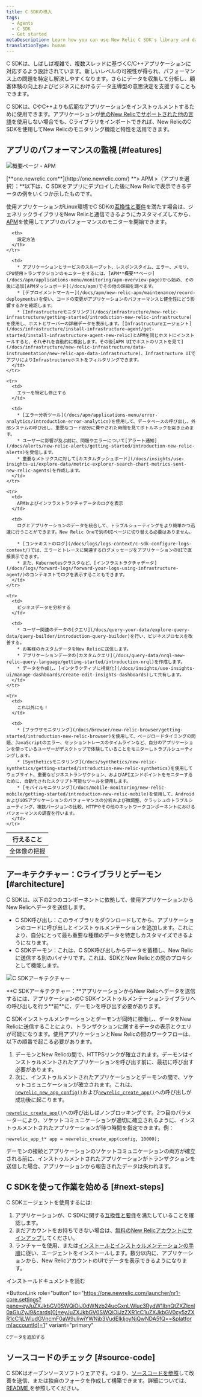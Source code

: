 ```yaml
---
title: C SDKの導入
tags:
  - Agents
  - C SDK
  - Get started
metaDescription: Learn how you can use New Relic C SDK's library and daemon to monitor your app's performance in Linux environments.
translationType: human
---
```


C SDKは、しばしば複雑で、複数スレッドに基づくC/C++アプリケーションに対応するよう設計されています。新しいレベルの可視性が得られ、パフォーマンス上の問題を特定し解決しやすくなります。さらにデータを収集して分析し、顧客体験の向上およびビジネスにおけるデータ主導型の意思決定を支援することもできます。

C SDKは、CやC++よりも広範なアプリケーションをインストゥルメントするために使用できます。アプリケーションが[他のNew Relicでサポートされた他の言語](/docs/using-new-relic/welcome-new-relic/getting-started/glossary#agent)を使用しない場合でも、Cライブラリをインポートできれば、New RelicのC SDKを使用してNew Relicのモニタリング機能と特性を活用できます。

## アプリのパフォーマンスの監視 [#features]

![概要ページ - APM](./images/c-apm-summary.png "概要ページ - APM")

<figcaption>
  [**one.newrelic.com**](http://one.newrelic.com/) **> APM >（アプリを選択）：**以下は、C SDKをアプリにデプロイした後にNew Relicで表示できるデータの例をいくつか示したものです。
</figcaption>

使用アプリケーションがLinux環境でC SDKの[互換性と要件](/docs/c-agent-compatibility-requirements)を満たす場合は、ジェネリックライブラリをNew Relicと通信できるようにカスタマイズしてから、[APM](/docs/apm/new-relic-apm/getting-started/introduction-new-relic-apm)を使用してアプリのパフォーマンスのモニターを開始できます。

<table>
  <thead>
    <tr>
      <th style={{ width: "200px" }}>
        行えること
      </th>

      <th>
        設定方法
      </th>
    </tr>
  </thead>

  <tbody>
    <tr>
      <td>
        全体像の把握
      </td>

      <td>
        * アプリケーションとサービスのスループット、レスポンスタイム、エラー、メモリ、CPU使用トランザクションのモニターをするには、[APM**概要**ページ](/docs/apm/applications-menu/monitoring/apm-overview-page)から始め、その後に追加[APMダッシュボード](/docs/apm)でその他の詳細を調べます。
        * [デプロイメントマーカー](/docs/apm/new-relic-apm/maintenance/record-deployments)を使い、コードの変更がアプリケーションのパフォーマンスと健全性にどう影響するかを確認します。
        * [Infrastructureモニタリング](/docs/infrastructure/new-relic-infrastructure/getting-started/introduction-new-relic-infrastructure)を使用し、ホストとサーバーの詳細データを表示します。[Infrastructureエージェント](/docs/infrastructure/install-infrastructure-agent/get-started/install-infrastructure-agent-new-relic)とAPMを同じホストにインストールすると、それぞれを自動的に検出します。その後[APM UIでホストのリストを見て](/docs/infrastructure/new-relic-infrastructure/data-instrumentation/new-relic-apm-data-infrastructure)、Infrastructure UIでアプリによりInfrastructureホストをフィルタリングできます。
      </td>
    </tr>

    <tr>
      <td>
        エラーを特定し修正する
      </td>

      <td>
        * [エラー分析ツール](/docs/apm/applications-menu/error-analytics/introduction-error-analytics)を使用して、データベースの呼び出し、外部システムの呼び出し、重要なコード部分に費やされた時間を見てボトルネックを突き止めます。
        * ユーザーに影響が及ぶ前に、問題やエラーについて[アラート通知](/docs/alerts/new-relic-alerts/getting-started/introduction-new-relic-alerts)を受信します。
        * 重要なメトリクスに対して[カスタムダッシュボード](/docs/insights/use-insights-ui/explore-data/metric-explorer-search-chart-metrics-sent-new-relic-agents)を作成します。
      </td>
    </tr>

    <tr>
      <td>
        APMおよびインフラストラクチャデータのログを表示
      </td>

      <td>
        ログとアプリケーションのデータを統合して、トラブルシューティングをより簡単かつ迅速に行うことができます。New Relic Oneで別のUIページに切り替える必要はありません。

        * [コンテキストのログ](/docs/logs/logs-context/c-sdk-configure-logs-context/)では、エラーとトレースに関連するログメッセージをアプリケーションのUIで直接表示できます。
        * また、Kubernetesクラスタなど、[インフラストラクチャデータ](/docs/logs/forward-logs/forward-your-logs-using-infrastructure-agent/)のコンテキストでログを表示することもできます。
      </td>
    </tr>

    <tr>
      <td>
        ビジネスデータを分析する
      </td>

      <td>
        * ユーザー関連のデータの[クエリ](/docs/query-your-data/explore-query-data/query-builder/introduction-query-builder)を行い、ビジネスプロセスを改善する。
        * お客様のカスタムデータをNew Relicに送信します。
        * アプリケーションデータの[カスタムクエリ](/docs/query-data/nrql-new-relic-query-language/getting-started/introduction-nrql)を作成します。
        * データを作成し、[インタラクティブに視覚化](/docs/insights/use-insights-ui/manage-dashboards/create-edit-insights-dashboards)して共有します。
      </td>
    </tr>

    <tr>
      <td>
        これ以外にも！
      </td>

      <td>
        * [ブラウザモニタリング](/docs/browser/new-relic-browser/getting-started/introduction-new-relic-browser)を使用して、ページロードタイミングの問題、JavaScriptのエラー、セッショントレースのタイムラインなど、自分のアプリケーションを使っているユーザーがデスクトップで体験していることをモニターしトラブルシューティングします。
        * [Syntheticsモニタリング](/docs/synthetics/new-relic-synthetics/getting-started/introduction-new-relic-synthetics)を使用してウェブサイト、重要なビジネストランザクション、およびAPIエンドポイントをモニターするために、自動化されたスクリプト可能なツールを使用します。
        * [モバイルモニタリング](/docs/mobile-monitoring/new-relic-mobile/getting-started/introduction-new-relic-mobile)を使用して、AndroidおよびiOSアプリケーションのパフォーマンスの分析および微調整、クラッシュのトラブルシューティング、複数バージョンの比較、HTTPやその他のネットワークコンポーネントにおけるパフォーマンスの調査を行います。
      </td>
    </tr>
  </tbody>
</table>

## アーキテクチャー：Cライブラリとデーモン [#architecture]

C SDKは、以下の2つのコンポーネントに依拠して、使用アプリケーションからNew Relicへデータを送信します。

* C SDK呼び出し：このライブラリをダウンロードしてから、アプリケーションのコードに呼び出しとインストゥルメンテーションを追加します。これにより、自分にとって最も重要な種類のデータを特定しカスタマイズできるようになります。
* C SDKデーモン：これは、C SDK呼び出しからデータを蓄積し、New Relicに送信する別のバイナリです。これは、SDKとNew Relicとの間のプロキシとして機能します。

![C SDKアーキテクチャー](./images/c-sdk-daemon-architecture0430.png "C SDKアーキテクチャー")

<figcaption>
  **C SDKアーキテクチャー：**アプリケーションからNew Relicへデータを送信するには、アプリケーションのC SDKインストゥルメンテーションライブラリへの呼び出しを行う**前**に、デーモンを呼び出す必要があります。
</figcaption>

C SDKインストゥルメンテーションとデーモンが同時に稼働し、データをNew Relicに送信することにより、トランザクションに関するデータの表示とクエリが可能になります。使用アプリケーションとNew Relicの間のワークフローは、以下の順番で起こる必要があります。

1. デーモンとNew Relicの間で、HTTPSリンクが確立されます。デーモンはインストゥルメントされたアプリケーションを呼び出す前に、最初に呼び出す必要があります。
2. 次に、インストゥルメントされたアプリケーションとデーモンの間で、ソケットコミュニケーションが確立されます。これは、[`newrelic_new_app_config()`](https://newrelic.github.io/c-sdk/libnewrelic_8h.html#af067b3ff89a40b6fa417e18be5e847aa)および[`newrelic_create_app()`](https://newrelic.github.io/c-sdk/libnewrelic_8h.html#a61dd90439ae3cc5060021f6ab4701132)への呼び出しが成功後に起こります。

[`newrelic_create_app()`](https://newrelic.github.io/c-sdk/libnewrelic_8h.html#a61dd90439ae3cc5060021f6ab4701132)への呼び出しはノンブロッキングです。2つ目のパラメーターにより、ソケットコミュニケーションが適切に確立されるように、インストゥルメントされたアプリケーションが待つ時間を指定できます。例：

```
newrelic_app_t* app = newrelic_create_app(config, 10000);
```

デーモンの接続とアプリケーションのソケットコミュニケーションの両方が確立される前に、インストゥルメントされたアプリケーションがトランザクションを送信した場合、アプリケーションから報告されたデータは失われます。

## C SDKを使って作業を始める [#next-steps]

C SDKエージェントを使用するには:

1. アプリケーションが、C SDKに関する[互換性と要件](/docs/agents/c-sdk/get-started/c-sdk-compatibility-requirements)を満たしていることを確認します。
2. まだアカウントをお持ちできない場合は、[無料のNew Relicアカウントにサインアップ](https://newrelic.com/signup)してください。
3. ランチャーを使用、または[インストールとインストゥルメンテーションの手順](/docs/install-c-sdk-compile-link-your-code)に従い、エージェントをインストールします。数分以内に、アプリケーションから、New RelicアカウントのUIでデータを表示できるようになります。

<ButtonGroup>
  <ButtonLink
    role="button"
    to="/docs/agents/c-sdk/install-configure/install-c-sdk-compile-link-your-code"
    variant="link"
  >
    インストールドキュメントを読む
  </ButtonLink>

  <ButtonLink
    role="button"
    to="https://one.newrelic.com/launcher/nr1-core.settings?pane=eyJuZXJkbGV0SWQiOiJ0dWNzb24ucGxnLWluc3RydW1lbnQtZXZlcnl0aGluZyJ9&cards[0]=eyJuZXJkbGV0SWQiOiJzZXR1cC1uZXJkbGV0cy5zZXR1cC1jLWludGVncmF0aW9uIiwiYWNjb3VudElkIjoyNjQwNDA5fQ==&platform[accountId]=1"
    variant="primary"
  >
    Cデータを追加する
  </ButtonLink>
</ButtonGroup>

## ソースコードのチェック [#source-code]

C SDKはオープンソースソフトウェアです。つまり、[ソースコードを参照](https://github.com/newrelic/c-sdk)して改善を送信、または独自のフォークを作成して構築できます。詳細については、[README ](https://github.com/newrelic/c-sdk/blob/main/README.md)を参照してください。